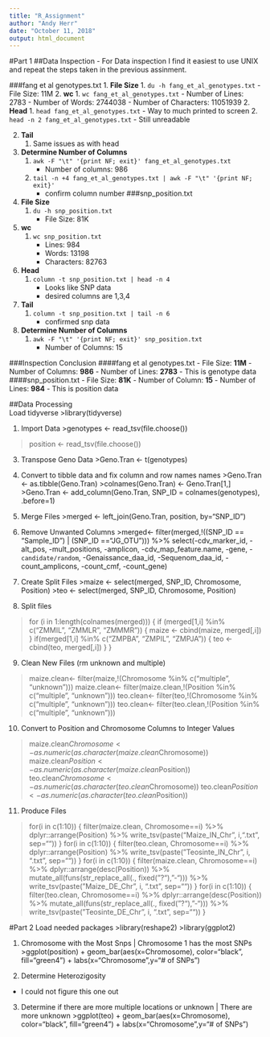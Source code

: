 ```yaml
---
title: "R_Assignment"
author: "Andy Herr"
date: "October 11, 2018"
output: html_document
---
```

#Part 1
##Data Inspection
- For Data inspection I find it easiest to use UNIX and repeat the steps taken in the previous assinment. 

###fang et al genotypes.txt
1. **File Size**
	1. `du -h fang_et_al_genotypes.txt`
		- File Size: 11M
2. **wc**
	1. `wc fang_et_al_genotypes.txt`
		- Number of Lines: 2783
		- Number of Words: 2744038
		- Number of Characters: 11051939 
2. **Head**
	1. `head fang_et_al_genotypes.txt`
		- Way to much printed to screen
	2. `head -n 2 fang_et_al_genotypes.txt` 
		- Still unreadable
	
2. **Tail**
	1. Same issues as with head
2. **Determine Number of Columns**
	1. `awk -F "\t" '{print NF; exit}' fang_et_al_genotypes.txt`
		- Number of columns: 986
	2. `tail -n +4 fang_et_al_genotypes.txt | awk -F "\t" '{print NF; exit}'`
		- confirm column number
###snp_position.txt
1. **File Size**
	1. `du -h snp_position.txt`
		- File Size: 81K
2. **wc**
	1. `wc snp_position.txt`
		- Lines: 984
		- Words: 13198
		- Characters: 82763
2. **Head**
	1.	`column -t snp_position.txt | head -n 4`
		- Looks like SNP data
		- desired columns are 1,3,4
	
2. **Tail**
	1. `column -t snp_position.txt | tail -n 6`
		- confirmed snp data
	
2. **Determine Number of Columns**
	1. `awk -F "\t" '{print NF; exit}' snp_position.txt`
		- Number of Columns: 15
		
###Inspection Conclusion
####fang et al genotypes.txt
 - File Size: **11M**
 - Number of Columns: **986**
 - Number of Lines: **2783**
 - This is genotype data 
####snp_position.txt
 - File Size: **81K**
 - Number of Column: **15**
 - Number of Lines: **984** 
 - This is position data


##Data Processing	
Load tidyverse
>library(tidyverse)

1. Import Data
>genotypes <- read_tsv(file.choose())
     
>position <- read_tsv(file.choose())

3. Transpose Geno Data
>Geno.Tran <- t(genotypes)

4. Convert to tibble data and fix column and row names names
>Geno.Tran <- as.tibble(Geno.Tran)
>colnames(Geno.Tran) <- Geno.Tran[1,]
>Geno.Tran <- add_column(Geno.Tran, SNP_ID = colnames(genotypes), .before=1)

5. Merge Files
>merged <- left_join(Geno.Tran, position, by="SNP_ID")

6. Remove Unwanted Columns
>merged<- filter(merged,!((SNP_ID == "Sample_ID") | (SNP_ID =="JG_OTU"))) 
%>% select(-cdv_marker_id, -alt_pos, -mult_positions, -amplicon, -cdv_map_feature.name, -gene, -`candidate/random`, -Genaissance_daa_id, -Sequenom_daa_id, -count_amplicons, -count_cmf, -count_gene)

7. Create Split Files 
>maize <- select(merged, SNP_ID, Chromosome, Position)
>teo <- select(merged, SNP_ID, Chromosome, Position)

8. Split files

> for (i in 1:length(colnames(merged))) {
     if (merged[1,i] %in% c("ZMMIL", "ZMMLR", "ZMMMR")) {
         maize <- cbind(maize, merged[,i])
     }
     if(merged[1,i] %in% c("ZMPBA", "ZMPIL", "ZMPJA")) {
         teo <- cbind(teo, merged[,i])
     }
 }

9. Clean New Files (rm unknown and multiple)

> maize.clean<- filter(maize,!(Chromosome %in% c("multiple", "unknown")))
> maize.clean<- filter(maize.clean,!(Position %in% c("multiple", "unknown")))
> teo.clean<- filter(teo,!(Chromosome %in% c("multiple", "unknown")))
> teo.clean<- filter(teo.clean,!(Position %in% c("multiple", "unknown")))

10. Convert to Position and Chromosome Columns to Integer Values

>maize.clean$Chromosome<-as.numeric(as.character(maize.clean$Chromosome))
>maize.clean$Position<-as.numeric(as.character(maize.clean$Position))
>teo.clean$Chromosome<-as.numeric(as.character(teo.clean$Chromosome))
>teo.clean$Position<-as.numeric(as.character(teo.clean$Position))

11. Produce Files 

>for(i in c(1:10)) {
  filter(maize.clean, Chromosome==i) %>% 
    dplyr::arrange(Position) %>% 
    write_tsv(paste("Maize_IN_Chr", i,".txt", sep="")) 
}
>for(i in c(1:10)) {
  filter(teo.clean, Chromosome==i) %>% 
    dplyr::arrange(Position) %>%
    write_tsv(paste("Teosinte_IN_Chr", i, ".txt", sep=""))
}
>for(i in c(1:10)) {
  filter(maize.clean, Chromosome==i) %>% 
    dplyr::arrange(desc(Position)) %>% 
    mutate_all(funs(str_replace_all(., fixed("?"), "-"))) %>% 
    write_tsv(paste("Maize_DE_Chr", i, ".txt", sep="")) 
}
>for(i in c(1:10)) {
  filter(teo.clean, Chromosome==i) %>% 
    dplyr::arrange(desc(Position)) %>% 
    mutate_all(funs(str_replace_all(., fixed("?"), "-"))) %>% 
    write_tsv(paste("Teosinte_DE_Chr", i, ".txt", sep=""))
}

#Part 2
Load needed packages
>library(reshape2)
>library(ggplot2)

1. Chromosome with the Most Snps | Chromosome 1 has the most SNPs
>ggplot(position) + geom_bar(aes(x=Chromosome), color="black", fill="green4") + labs(x="Chromosome",y="# of SNPs")

2. Determine Heterozigosity 
 - I could not figure this one out 

3. Determine if there are more multiple locations or unknown | There are more unknown 
>ggplot(teo) + geom_bar(aes(x=Chromosome), color="black", fill="green4") + labs(x="Chromosome",y="# of SNPs")